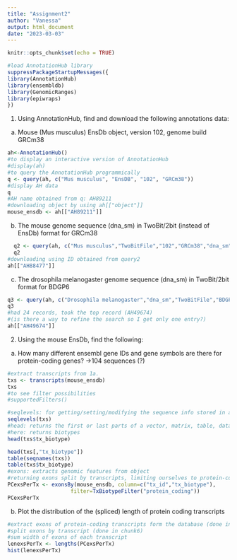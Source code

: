 ```yaml
---
title: "Assignment2"
author: "Vanessa"
output: html_document
date: "2023-03-03"
---
```


```r
knitr::opts_chunk$set(echo = TRUE)
```

````r
#load AnnotationHub library
suppressPackageStartupMessages({
library(AnnotationHub)
library(ensembldb)
library(GenomicRanges)
library(epiwraps)
})
````
1. Using AnnotationHub, find and download the following annotations data:
  a. Mouse (Mus musculus) EnsDb object, version 102, genome build GRCm38
````r
ah<-AnnotationHub()
#to display an interactive version of AnnotationHub
#display(ah)
#to query the AnnotationHub programmically
q <- query(ah, c("Mus musculus", "EnsDB", "102", "GRCm38"))
#display AH data
q
#AH name obtained from q: AH89211
#downloading object by using ah[["object"]]
mouse_ensdb <- ah[["AH89211"]]
````
  b. The mouse genome sequence (dna_sm) in TwoBit/2bit (instead of EnsDb) format for GRCm38
````r
  q2 <- query(ah, c("Mus musculus","TwoBitFile","102","GRCm38","dna_sm"))
  q2
#downloading using ID obtained from query2
ah[["AH88477"]]
````
  c. The drosophila melanogaster genome sequence (dna_sm) in TwoBit/2bit format for     BDGP6
````r
q3 <- query(ah, c("Drosophila melanogaster","dna_sm","TwoBitFile","BDGP6"))
q3
#had 24 records, took the top record (AH49674)
#(is there a way to refine the search so I get only one entry?)
ah[["AH49674"]]
````
2. Using the mouse EnsDb, find the following:
  a. How many different ensembl gene IDs and gene symbols are there for protein-coding genes? ->104 sequences (?)
````r
#extract transcripts from 1a.
txs <- transcripts(mouse_ensdb)
txs
#to see filter possibilities
#supportedFilters()

#seqlevels: for getting/setting/modifying the sequence info stored in an object
seqlevels(txs)
#head: returns the first or last parts of a vector, matrix, table, data frame or function; $ to extract a subset of a dataset
#here: returns biotypes
head(txs$tx_biotype)

head(txs[,"tx_biotype"])
table(seqnames(txs))
table(txs$tx_biotype)
#exons: extracts genomic features from object
#returning exons split by transcripts, limiting ourselves to protein-coding transcripts
PCexsPerTx <- exonsBy(mouse_ensdb, column=c("tx_id","tx_biotype"), 
                    filter=TxBiotypeFilter("protein_coding"))
PCexsPerTx

````
  b. Plot the distribution of the (spliced) length of protein coding transcripts
````r
#extract exons of protein-coding transcripts form the database (done in chunk6)
#split exons by transcript (done in chunk6)
#sum width of exons of each transcript
lenexsPerTx <- lengths(PCexsPerTx)
hist(lenexsPerTx)
````